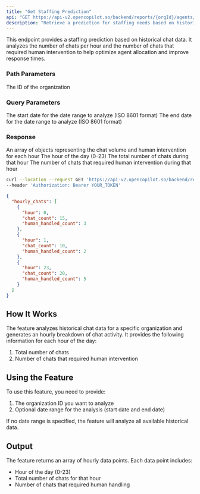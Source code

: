 ```yaml
---
title: "Get Staffing Prediction"
api: "GET https://api-v2.opencopilot.so/backend/reports/{orgId}/agents/staffing-prediction"
description: "Retrieve a prediction for staffing needs based on historical chat data"
---
```


This endpoint provides a staffing prediction based on historical chat data. It analyzes the number of chats per hour and the number of chats that required human intervention to help optimize agent allocation and improve response times.

### Path Parameters

<ParamField path="orgId" type="string" required>
  The ID of the organization
</ParamField>

### Query Parameters

<ParamField query="startDate" type="string" format="date-time" optional>
  The start date for the date range to analyze (ISO 8601 format)
</ParamField>

<ParamField query="endDate" type="string" format="date-time" optional>
  The end date for the date range to analyze (ISO 8601 format)
</ParamField>

### Response

<ResponseField name="hourly_chats" type="array">
  An array of objects representing the chat volume and human intervention for each hour
  <Expandable title="properties">
    <ResponseField name="hour" type="number">
      The hour of the day (0-23)
    </ResponseField>
    <ResponseField name="chat_count" type="number">
      The total number of chats during that hour
    </ResponseField>
    <ResponseField name="human_handled_count" type="number">
      The number of chats that required human intervention during that hour
    </ResponseField>
  </Expandable>
</ResponseField>

<RequestExample>

```bash Example Request
curl --location --request GET 'https://api-v2.opencopilot.so/backend/reports/{orgId}/agents/staffing-prediction?startDate=2023-01-01T00:00:00Z&endDate=2023-01-31T23:59:59Z' \
--header 'Authorization: Bearer YOUR_TOKEN'
```

</RequestExample>

<ResponseExample>

```json Response
{
  "hourly_chats": [
    {
      "hour": 0,
      "chat_count": 15,
      "human_handled_count": 3
    },
    {
      "hour": 1,
      "chat_count": 10,
      "human_handled_count": 2
    },
    {
      "hour": 23,
      "chat_count": 20,
      "human_handled_count": 5
    }
  ]
}
```

</ResponseExample>


## How It Works

The feature analyzes historical chat data for a specific organization and generates an hourly breakdown of chat activity. It provides the following information for each hour of the day:

1. Total number of chats
2. Number of chats that required human intervention

## Using the Feature

To use this feature, you need to provide:

1. The organization ID you want to analyze
2. Optional date range for the analysis (start date and end date)

If no date range is specified, the feature will analyze all available historical data.

## Output

The feature returns an array of hourly data points. Each data point includes:

- Hour of the day (0-23)
- Total number of chats for that hour
- Number of chats that required human handling